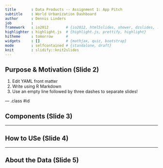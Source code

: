 ```yaml
---
title       : Data Products -- Assignment 1: App Pitch
subtitle    : World Urbanization Dashboard
author      : Dennis Linders
job         : 
framework   : io2012        # {io2012, html5slides, shower, dzslides, ...}
highlighter : highlight.js  # {highlight.js, prettify, highlight}
hitheme     : tomorrow      # 
widgets     : []            # {mathjax, quiz, bootstrap}
mode        : selfcontained # {standalone, draft}
knit        : slidify::knit2slides
---
```


## Purpose & Motivation (Slide 2)

1. Edit YAML front matter
2. Write using R Markdown
3. Use an empty line followed by three dashes to separate slides!

--- .class #id 

## Components (Slide 3)


---

## How to USe (Slide 4)



---

## About the Data (Slide 5)






<!-- -->





